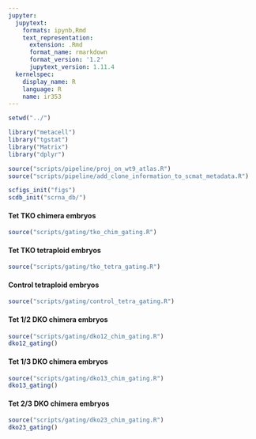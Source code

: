 ```yaml
---
jupyter:
  jupytext:
    formats: ipynb,Rmd
    text_representation:
      extension: .Rmd
      format_name: rmarkdown
      format_version: '1.2'
      jupytext_version: 1.11.4
  kernelspec:
    display_name: R
    language: R
    name: ir353
---
```


```r
setwd("../")
```

```r
library("metacell")
library("tgstat")
library("Matrix")
library("dplyr")
```

```r
source("scripts/pipeline/proj_on_wt9_atlas.R")
source("scripts/pipeline/add_clone_information_to_scmat_metadata.R")
```

```r
scfigs_init("figs")
scdb_init("scrna_db/")
```

#### Tet TKO chimera embryos

```r
source("scripts/gating/tko_chim_gating.R")
```

#### Tet TKO tetraploid embryos

```r
source("scripts/gating/tko_tetra_gating.R")
```

####  Control tetraploid embryos

```r
source("scripts/gating/control_tetra_gating.R")
```

####  Tet 1/2 DKO chimera embryos

```r
source("scripts/gating/dko12_chim_gating.R")
dko12_gating()
```

####  Tet 1/3 DKO chimera embryos

```r
source("scripts/gating/dko13_chim_gating.R")
dko13_gating()
```

####  Tet 2/3 DKO chimera embryos

```r
source("scripts/gating/dko23_chim_gating.R")
dko23_gating()
```

```r

```
